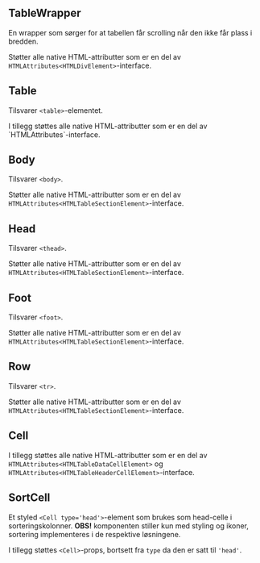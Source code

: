 
<Meta title="Design system/Table/API" component={Table} />

## TableWrapper

En wrapper som sørger for at tabellen får scrolling når den ikke får plass i bredden.

Støtter alle native HTML-attributter som er en del av `HTMLAttributes<HTMLDivElement>`-interface.

## Table

Tilsvarer `<table>`-elementet.

<ArgsTable story={PRIMARY_STORY} />
I tillegg støttes alle native HTML-attributter som er en del av `HTMLAttributes<HTMLTableElement>`-interface.

## Body

Tilsvarer `<body>`.

Støtter alle native HTML-attributter som er en del av `HTMLAttributes<HTMLTableSectionElement>`-interface.

## Head

Tilsvarer `<thead>`.

Støtter alle native HTML-attributter som er en del av `HTMLAttributes<HTMLTableSectionElement>`-interface.

## Foot

Tilsvarer `<foot>`.

Støtter alle native HTML-attributter som er en del av `HTMLAttributes<HTMLTableSectionElement>`-interface.

## Row

Tilsvarer `<tr>`.

<ArgsTable of={Row} />

Støtter alle native HTML-attributter som er en del av `HTMLAttributes<HTMLTableSectionElement>`-interface.

## Cell

<ArgsTable of={Cell} />

I tillegg støttes alle native HTML-attributter som er en del av `HTMLAttributes<HTMLTableDataCellElement>` og `HTMLAttributes<HTMLTableHeaderCellElement>`-interface.

## SortCell

Et styled `<Cell type='head'>`-element som brukes som head-celle i sorteringskolonner. **OBS!** komponenten stiller kun med styling og ikoner, sortering implementeres i de respektive løsningene.

<ArgsTable of={SortCell} />

I tillegg støttes `<Cell>`-props, bortsett fra `type` da den er satt til `'head'`.
